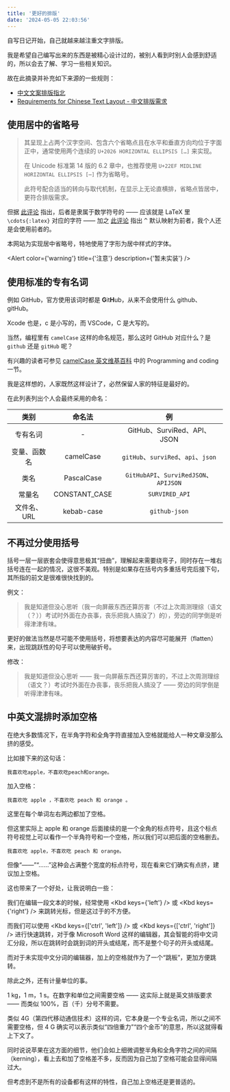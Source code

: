 ```yaml
---
title: '更好的排版'
date: '2024-05-05 22:03:56'
---
```


自写日记开始，自己就越来越注重文字排版。

我是希望自己编写出来的东西是被精心设计过的，被别人看到时别人会感到舒适的，所以会去了解、学习一些相关知识。

故在此摘录并补充如下来源的一些规则：

- [中文文案排版指北](https://github.com/sparanoid/chinese-copywriting-guidelines)
- [Requirements for Chinese Text Layout - 中文排版需求](https://www.w3.org/International/clreq)

## 使用居中的省略号

> 其呈现上占两个汉字空间、包含六个省略点且在水平和垂直方向均位于字面正中，通常使用两个连续的 `U+2026 HORIZONTAL ELLIPSIS […]` 来实现。
>
> 在 Unicode 标准第 14 版的 6.2 章中，也推荐使用 `U+22EF MIDLINE HORIZONTAL ELLIPSIS [⋯]` 作为省略号。
>
> 此符号配合适当的转向与取代机制，在显示上无论直横排，省略点皆居中，更符合排版需求。

但据 [此评论](https://github.com/sparanoid/chinese-copywriting-guidelines/issues/58#issuecomment-355893405) 指出，后者是隶属于数学符号的 —— 应该就是 LaTeX 里 `\cdots{:latex}` 对应的字符 —— 加之 [此评论](https://github.com/sparanoid/chinese-copywriting-guidelines/issues/58#issuecomment-356473325) 指出 <Kbd>^</Kbd> 默认映射为前者，我个人还是会使用前者的。

本网站为实现居中省略号，特地使用了字形为居中样式的字体。

<Alert color={'warning'} title={'注意'} description={'暂未实装'} />

## 使用标准的专有名词

例如 GitHub，官方使用该词时都是 **G**it**H**ub，从来不会使用什么 github、gitHub。

Xcode 也是，c 是小写的，而 VSCode，C 是大写的。

当然，编程里有 `camelCase` 这样的命名规范，那么这时 GitHub 对应什么？是 `github` 还是 `gitHub` 呢？

有兴趣的读者可参见 [camelCase 英文维基百科](https://en.m.wikipedia.org/wiki/Camel_case) 中的 Programming and coding 一节。

我是这样想的，人家既然这样设计了，必然保留人家的特征是最好的。

在此列表列出个人会最终采用的命名：

|     类别     |    命名法     |                   例                   |
| :----------: | :-----------: | :------------------------------------: |
|   专有名词   |       -       |      GitHub、SurviRed、API、JSON       |
| 变量、函数名 |   camelCase   |  `gitHub`、`surviRed`、`api`、`json`   |
|     类名     |  PascalCase   | `GitHubAPI`、`SurviRedJSON`、`APIJSON` |
|    常量名    | CONSTANT_CASE |             `SURVIRED_API`             |
| 文件名、URL  |  kebab-case   |             `github-json`              |

## 不再过分使用括号

括号一层一层嵌套会使得意思极其“扭曲”，理解起来需要绕弯子，同时存在一堆右括号连在一起的情况，这很不美观。特别是如果存在括号内多重括号完后接下句，其所指的前文是很难很快找到的。

例文：

> 我是知道但没心思听（我一向屏蔽东西还算厉害（不过上次周测理综（语文（？））考试时外面在办丧事，丧乐把我人搞没了）的），旁边的同学倒是听得津津有味。

更好的做法当然是尽可能不使用括号，将想要表达的内容尽可能展开（flatten）来，出现跳跃性的句子可以使用破折号。

修改：

> 我是知道但没心思听 —— 我一向屏蔽东西还算厉害的，不过上次周测理综（语文？）考试时外面在办丧事，丧乐把我人搞没了 —— 旁边的同学倒是听得津津有味。

## 中英文混排时添加空格

在绝大多数情况下，在半角字符和全角字符直接加入空格就能给人一种文章没那么挤的感受。

比如接下来的这句话：

```plaintext
我喜欢吃apple，不喜欢吃peach和orange。
```

加入空格：

```plaintext
我喜欢吃 apple ，不喜欢吃 peach 和 orange 。
```

这里在每个单词左右两边都加了空格。

但这里实际上 apple 和 orange 后面接续的是一个全角的标点符号，且这个标点符号视觉上可以看作一个半角符号和一个空格，所以我们可以把后面的空格删去。

```plaintext
我喜欢吃 apple，不喜欢吃 peach 和 orange。
```

但像“——”“……”这种会占满整个宽度的标点符号，现在看来它们确实有点挤，建议加上空格。

这也带来了一个好处，让我说明白一些：

我们在编辑一段文本的时候，经常使用 <Kbd keys={'left'} /> 或 <Kbd keys={'right'} /> 来跳转光标，但是这过于的不方便。

而我们可以使用 <Kbd keys={['ctrl', 'left']} /> 或 <Kbd keys={['ctrl', 'right']} /> 进行快速跳转，对于像 Microsoft Word 这样的编辑器，其会智能的将中文词汇分段，所以在跳转时会跳到词的开头或结尾，而不是整个句子的开头或结尾。

而对于未实现中文分词的编辑器，加上的空格就作为了一个“跳板”，更加方便跳转。

除此之外，还有计量单位的事。

1 kg，1 m，1 s。在数字和单位之间需要空格 —— 这实际上就是英文排版要求 —— 而类似 100%，百（千）分号不需要。

类似 4G（第四代移动通信技术）这样的词，它本身是一个专业名词，所以之间不需要空格，但 4 G 确实可以表示类似“四倍重力”“四个金币”的意思，所以这就得看上下文了。

同时说说苹果在这方面的细节，他们会如上细微调整半角和全角字符之间的间隔（kerning），看上去和加了空格差不多，反而因为自己加了空格可能会显得间隔过大。

但考虑到不是所有的设备都有这样的特性，自己加上空格还是更普适的。
